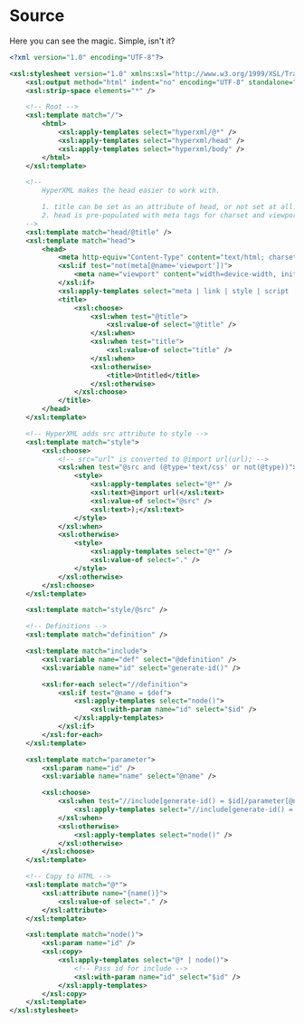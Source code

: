 # Source

Here you can see the magic. Simple, isn't it?

```xml filename="hyperxml.xsl" copy
<?xml version="1.0" encoding="UTF-8"?>

<xsl:stylesheet version="1.0" xmlns:xsl="http://www.w3.org/1999/XSL/Transform">
    <xsl:output method="html" indent="no" encoding="UTF-8" standalone="no" omit-xml-declaration="yes" />
    <xsl:strip-space elements="*" />

    <!-- Root -->
    <xsl:template match="/">
        <html>
            <xsl:apply-templates select="hyperxml/@*" />
            <xsl:apply-templates select="hyperxml/head" />
            <xsl:apply-templates select="hyperxml/body" />
        </html>
    </xsl:template>

    <!-- 
        HyperXML makes the head easier to work with.

        1. title can be set as an attribute of head, or not set at all.
        2. head is pre-populated with meta tags for charset and viewport.
    -->
    <xsl:template match="head/@title" />
    <xsl:template match="head">
        <head>
            <meta http-equiv="Content-Type" content="text/html; charset=UTF-8" />
            <xsl:if test="not(meta[@name='viewport'])">
                <meta name="viewport" content="width=device-width, initial-scale=1" />
            </xsl:if>
            <xsl:apply-templates select="meta | link | style | script | base" />
            <title>
                <xsl:choose>
                    <xsl:when test="@title">
                        <xsl:value-of select="@title" />
                    </xsl:when>
                    <xsl:when test="title">
                        <xsl:value-of select="title" />
                    </xsl:when>
                    <xsl:otherwise>
                        <title>Untitled</title>
                    </xsl:otherwise>
                </xsl:choose>
            </title>
        </head>
    </xsl:template>

    <!-- HyperXML adds src attribute to style -->
    <xsl:template match="style">
        <xsl:choose>
            <!-- src="url" is converted to @import url(url); -->
            <xsl:when test="@src and (@type='text/css' or not(@type))">
                <style>
                    <xsl:apply-templates select="@*" />
                    <xsl:text>@import url(</xsl:text>
                    <xsl:value-of select="@src" />
                    <xsl:text>);</xsl:text>
                </style>
            </xsl:when>
            <xsl:otherwise>
                <style>
                    <xsl:apply-templates select="@*" />
                    <xsl:value-of select="." />
                </style>
            </xsl:otherwise>
        </xsl:choose>
    </xsl:template>

    <xsl:template match="style/@src" />

    <!-- Definitions -->
    <xsl:template match="definition" />

    <xsl:template match="include">
        <xsl:variable name="def" select="@definition" />
        <xsl:variable name="id" select="generate-id()" />

        <xsl:for-each select="//definition">
            <xsl:if test="@name = $def">
                <xsl:apply-templates select="node()">
                    <xsl:with-param name="id" select="$id" />
                </xsl:apply-templates>
            </xsl:if>
        </xsl:for-each>
    </xsl:template>

    <xsl:template match="parameter">
        <xsl:param name="id" />
        <xsl:variable name="name" select="@name" />

        <xsl:choose>
            <xsl:when test="//include[generate-id() = $id]/parameter[@name = $name]">
                <xsl:apply-templates select="//include[generate-id() = $id]/parameter[@name = $name]/node()" />
            </xsl:when>
            <xsl:otherwise>
                <xsl:apply-templates select="node()" />
            </xsl:otherwise>
        </xsl:choose>
    </xsl:template>

    <!-- Copy to HTML -->
    <xsl:template match="@*">
        <xsl:attribute name="{name()}">
            <xsl:value-of select="." />
        </xsl:attribute>
    </xsl:template>

    <xsl:template match="node()">
        <xsl:param name="id" />
        <xsl:copy>
            <xsl:apply-templates select="@* | node()">
                <!-- Pass id for include -->
                <xsl:with-param name="id" select="$id" />
            </xsl:apply-templates>
        </xsl:copy>
    </xsl:template>
</xsl:stylesheet>
```